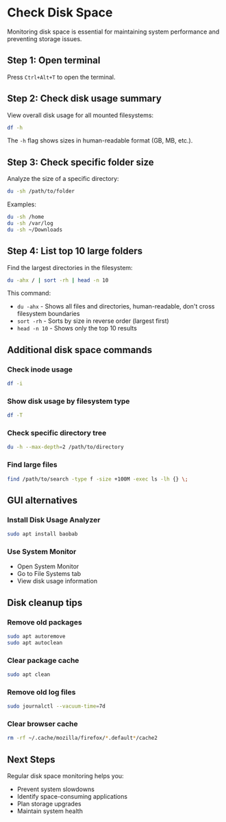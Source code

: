 # Check Disk Space

Monitoring disk space is essential for maintaining system performance and preventing storage issues.

## Step 1: Open terminal

Press `Ctrl+Alt+T` to open the terminal.

## Step 2: Check disk usage summary

View overall disk usage for all mounted filesystems:

```bash
df -h
```

The `-h` flag shows sizes in human-readable format (GB, MB, etc.).

## Step 3: Check specific folder size

Analyze the size of a specific directory:

```bash
du -sh /path/to/folder
```

Examples:
```bash
du -sh /home
du -sh /var/log
du -sh ~/Downloads
```

## Step 4: List top 10 large folders

Find the largest directories in the filesystem:

```bash
du -ahx / | sort -rh | head -n 10
```

This command:
- `du -ahx` - Shows all files and directories, human-readable, don't cross filesystem boundaries
- `sort -rh` - Sorts by size in reverse order (largest first)
- `head -n 10` - Shows only the top 10 results

## Additional disk space commands

### Check inode usage
```bash
df -i
```

### Show disk usage by filesystem type
```bash
df -T
```

### Check specific directory tree
```bash
du -h --max-depth=2 /path/to/directory
```

### Find large files
```bash
find /path/to/search -type f -size +100M -exec ls -lh {} \;
```

## GUI alternatives

### Install Disk Usage Analyzer
```bash
sudo apt install baobab
```

### Use System Monitor
- Open System Monitor
- Go to File Systems tab
- View disk usage information

## Disk cleanup tips

### Remove old packages
```bash
sudo apt autoremove
sudo apt autoclean
```

### Clear package cache
```bash
sudo apt clean
```

### Remove old log files
```bash
sudo journalctl --vacuum-time=7d
```

### Clear browser cache
```bash
rm -rf ~/.cache/mozilla/firefox/*.default*/cache2
```

## Next Steps

Regular disk space monitoring helps you:
- Prevent system slowdowns
- Identify space-consuming applications
- Plan storage upgrades
- Maintain system health 